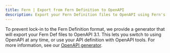 ---
title: Fern | Export from Fern Definition to OpenAPI
description: Export your Fern Definition files to OpenAPI using Fern's OpenAPI generator.
---

To prevent lock-in to the Fern Definition format, we provide a generator that will export your Fern Def files to OpenAPI 3.1. This lets you switch to using OpenAPI at any time, or use your API definition with OpenAPI tools. For more information, see our [OpenAPI generator](/fern-sd-ks/other-generators/spec/openapi-generator). 